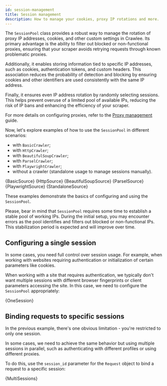 ```yaml
---
id: session-management
title: Session management
description: How to manage your cookies, proxy IP rotations and more.
---
```




The <ApiLink to="class/SessionPool">`SessionPool`</ApiLink> class provides a robust way to manage the rotation of proxy IP addresses, cookies, and other custom settings in Crawlee. Its primary advantage is the ability to filter out blocked or non-functional proxies, ensuring that your scraper avoids retrying requests through known problematic proxies.

Additionally, it enables storing information tied to specific IP addresses, such as cookies, authentication tokens, and custom headers. This association reduces the probability of detection and blocking by ensuring cookies and other identifiers are used consistently with the same IP address.

Finally, it ensures even IP address rotation by randomly selecting sessions. This helps prevent overuse of a limited pool of available IPs, reducing the risk of IP bans and enhancing the efficiency of your scraper.

For more details on configuring proxies, refer to the [Proxy management](./proxy-management) guide.

Now, let's explore examples of how to use the <ApiLink to="class/SessionPool">`SessionPool`</ApiLink> in different scenarios:
- with <ApiLink to="class/BasicCrawler">`BasicCrawler`</ApiLink>;
- with <ApiLink to="class/HttpCrawler">`HttpCrawler`</ApiLink>;
- with <ApiLink to="class/BeautifulSoupCrawler">`BeautifulSoupCrawler`</ApiLink>;
- with <ApiLink to="class/ParselCrawler">`ParselCrawler`</ApiLink>;
- with <ApiLink to="class/PlaywrightCrawler">`PlaywrightCrawler`</ApiLink>;
- without a crawler (standalone usage to manage sessions manually).

<Tabs groupId="session_pool">
    <TabItem value="basic" label="BasicSource">
        <RunnableCodeBlock className="language-python" language="python">
            {BasicSource}
        </RunnableCodeBlock>
    </TabItem>
    <TabItem value="http" label="HttpCrawler">
        <RunnableCodeBlock className="language-python" language="python">
            {HttpSource}
        </RunnableCodeBlock>
    </TabItem>
    <TabItem value="beautifulsoup" label="BeautifulSoupCrawler">
        <RunnableCodeBlock className="language-python" language="python">
            {BeautifulSoupSource}
        </RunnableCodeBlock>
    </TabItem>
    <TabItem value="parsel" label="ParselCrawler">
        <RunnableCodeBlock className="language-python" language="python">
            {ParselSource}
        </RunnableCodeBlock>
    </TabItem>
    <TabItem value="playwright" label="PlaywrightCrawler">
        <RunnableCodeBlock className="language-python" language="python">
            {PlaywrightSource}
        </RunnableCodeBlock>
    </TabItem>
    <TabItem value="standalone" label="Standalone">
        <RunnableCodeBlock className="language-python" language="python">
            {StandaloneSource}
        </RunnableCodeBlock>
    </TabItem>
</Tabs>

These examples demonstrate the basics of configuring and using the <ApiLink to="class/SessionPool">`SessionPool`</ApiLink>.

Please, bear in mind that <ApiLink to="class/SessionPool">`SessionPool`</ApiLink> requires some time to establish a stable pool of working IPs. During the initial setup, you may encounter errors as the pool identifies and filters out blocked or non-functional IPs. This stabilization period is expected and will improve over time.

## Configuring a single session

In some cases, you need full control over session usage. For example, when working with websites requiring authentication or initialization of certain parameters like cookies.

When working with a site that requires authentication, we typically don't want multiple sessions with different browser fingerprints or client parameters accessing the site. In this case, we need to configure the <ApiLink to="class/SessionPool">`SessionPool`</ApiLink> appropriately:

<RunnableCodeBlock className="language-python" language="python">
    {OneSession}
</RunnableCodeBlock>

## Binding requests to specific sessions

In the previous example, there's one obvious limitation - you're restricted to only one session.

In some cases, we need to achieve the same behavior but using multiple sessions in parallel, such as authenticating with different profiles or using different proxies.

To do this, use the `session_id` parameter for the <ApiLink to="class/Request">`Request`</ApiLink> object to bind a request to a specific session:

<RunnableCodeBlock className="language-python" language="python">
    {MultiSessions}
</RunnableCodeBlock>
